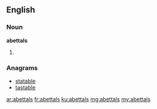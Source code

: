 ==English==

===Noun===
'''abettals'''

# {{plural of|abettal}}

===Anagrams===
* [[statable#English|statable]]
* [[tastable#English|tastable]]

[[ar:abettals]]
[[fr:abettals]]
[[ku:abettals]]
[[mg:abettals]]
[[my:abettals]]